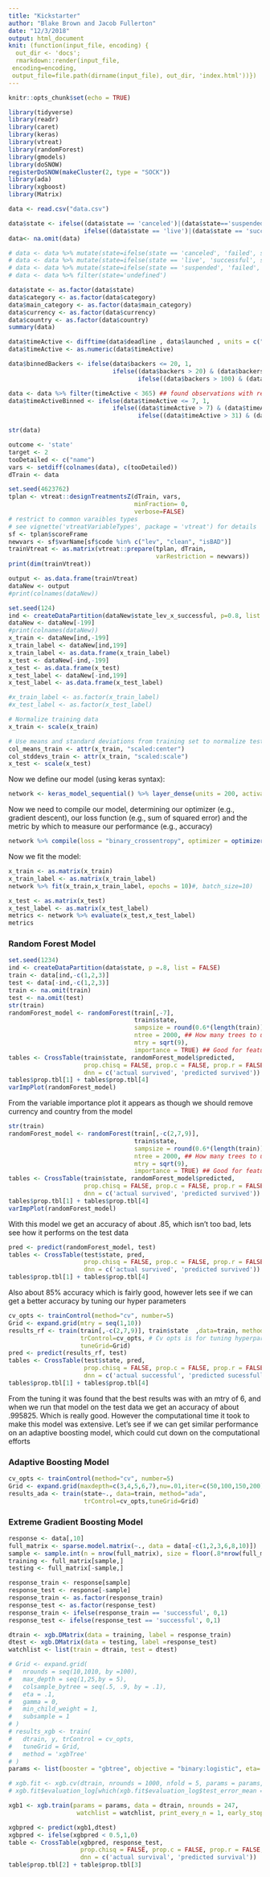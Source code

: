 ```yaml
---
title: "Kickstarter"
author: "Blake Brown and Jacob Fullerton"
date: "12/3/2018"
output: html_document
knit: (function(input_file, encoding) {
  out_dir <- 'docs';
  rmarkdown::render(input_file,
 encoding=encoding,
 output_file=file.path(dirname(input_file), out_dir, 'index.html'))})
---
```


```r
knitr::opts_chunk$set(echo = TRUE)
```



```r
library(tidyverse)
library(readr)
library(caret)
library(keras)
library(vtreat)
library(randomForest)
library(gmodels)
library(doSNOW)
registerDoSNOW(makeCluster(2, type = "SOCK"))
library(ada)
library(xgboost)
library(Matrix)
```


```r

data <- read.csv("data.csv")

data$state <- ifelse((data$state == 'canceled')|(data$state=='suspended')|(data$state=='failed'), 'failed', 
                     ifelse((data$state == 'live')|(data$state == 'successful'), 'successful', NA))
data<- na.omit(data)

# data <- data %>% mutate(state=ifelse(state == 'canceled', 'failed', state))
# data <- data %>% mutate(state=ifelse(state == 'live', 'successful', state))
# data <- data %>% mutate(state=ifelse(state == 'suspended', 'failed', state))
# data <- data %>% filter(state='undefined')

data$state <- as.factor(data$state)
data$category <- as.factor(data$category)
data$main_category <- as.factor(data$main_category)
data$currency <- as.factor(data$currency)
data$country <- as.factor(data$country)
summary(data)

data$timeActive <- difftime(data$deadline , data$launched , units = c("days"))
data$timeActive <- as.numeric(data$timeActive)

data$binnedBackers <- ifelse(data$backers <= 20, 1,
                             ifelse((data$backers > 20) & (data$backers <= 100),2, 
                                    ifelse((data$backers > 100) & (data$backers <= 1000),3,4)))

data <- data %>% filter(timeActive < 365) ## found observations with really long active times
data$timeActiveBinned <- ifelse(data$timeActive <= 7, 1,
                             ifelse((data$timeActive > 7) & (data$timeActive <= 31),2, 
                                    ifelse((data$timeActive > 31) & (data$timeActive <= 62),3,4)))

str(data)
```



```r
outcome <- 'state'
target <- 2
tooDetailed <- c("name")
vars <- setdiff(colnames(data), c(tooDetailed))
dTrain <- data


```





```r
set.seed(4623762)
tplan <- vtreat::designTreatmentsZ(dTrain, vars, 
                                   minFraction= 0,
                                   verbose=FALSE)
# restrict to common varaibles types
# see vignette('vtreatVariableTypes', package = 'vtreat') for details
sf <- tplan$scoreFrame
newvars <- sf$varName[sf$code %in% c("lev", "clean", "isBAD")] 
trainVtreat <- as.matrix(vtreat::prepare(tplan, dTrain, 
                                         varRestriction = newvars))
print(dim(trainVtreat))

```


```r
output <- as.data.frame(trainVtreat)
dataNew <- output
#print(colnames(dataNew))

```

```r
set.seed(124)
ind <- createDataPartition(dataNew$state_lev_x_successful, p=0.8, list = FALSE)
dataNew <- dataNew[-199]
#print(colnames(dataNew))
x_train <- dataNew[ind,-199]
x_train_label <- dataNew[ind,199]
x_train_label <- as.data.frame(x_train_label)
x_test <- dataNew[-ind,-199]
x_test <- as.data.frame(x_test)
x_test_label <- dataNew[-ind,199]
x_test_label <- as.data.frame(x_test_label)

#x_train_label <- as.factor(x_train_label)
#x_test_label <- as.factor(x_test_label)

```




```r

# Normalize training data
x_train <- scale(x_train) 

# Use means and standard deviations from training set to normalize test set
col_means_train <- attr(x_train, "scaled:center") 
col_stddevs_train <- attr(x_train, "scaled:scale")
x_test <- scale(x_test)

```

Now we define our model (using keras syntax):

```r
network <- keras_model_sequential() %>% layer_dense(units = 200, activation = "relu", input_shape = dim(x_train)[2]) %>% layer_dense(units = 100, activation = "relu") %>% layer_dense(units = 8, activation = "relu") %>%layer_dense(units = 8, activation = "relu") %>%layer_dense(units = 8, activation = "relu") %>%layer_dense(units = 1, activation = "sigmoid")

```

Now we need to compile our model, determining our optimizer (e.g., gradient descent), our loss function (e.g., sum of squared error) and the metric by which to measure our performance (e.g., accuracy)

```r
network %>% compile(loss = "binary_crossentropy", optimizer = optimizer_adam(lr = 0.0005), metrics = c("binary_accuracy"))

```

Now we fit the model:


```r

x_train <- as.matrix(x_train)
x_train_label <- as.matrix(x_train_label)
network %>% fit(x_train,x_train_label, epochs = 10)#, batch_size=10)

```

```r
x_test <- as.matrix(x_test)
x_test_label <- as.matrix(x_test_label)
metrics <- network %>% evaluate(x_test,x_test_label)
metrics
```

### Random Forest Model
```r
set.seed(1234)
ind <- createDataPartition(data$state, p =.8, list = FALSE)
train <- data[ind,-c(1,2,3)]
test <- data[-ind,-c(1,2,3)]
train <- na.omit(train)
test <- na.omit(test)
str(train)
randomForest_model <- randomForest(train[,-7],
                                   train$state, 
                                   sampsize = round(0.6*(length(train))), ## the number of sample size
                                   ntree = 2000, ## How many trees to use
                                   mtry = sqrt(9),
                                   importance = TRUE) ## Good for feature selection
tables <- CrossTable(train$state, randomForest_model$predicted,
                     prop.chisq = FALSE, prop.c = FALSE, prop.r = FALSE,
                     dnn = c('actual survived', 'predicted survived'))
tables$prop.tbl[1] + tables$prop.tbl[4]
varImpPlot(randomForest_model) 
```
From the variable importance plot it appears as though we should remove currency and country from the model
```r
str(train)
randomForest_model <- randomForest(train[,-c(2,7,9)],
                                   train$state, 
                                   sampsize = round(0.6*(length(train))), ## the number of sample size
                                   ntree = 2000, ## How many trees to use
                                   mtry = sqrt(9),
                                   importance = TRUE) ## Good for feature selection
tables <- CrossTable(train$state, randomForest_model$predicted,
                     prop.chisq = FALSE, prop.c = FALSE, prop.r = FALSE,
                     dnn = c('actual survived', 'predicted survived'))
tables$prop.tbl[1] + tables$prop.tbl[4]
varImpPlot(randomForest_model) 
```
With this model we get an accuracy of about .85, which isn't too bad, lets see how it performs on the test data

```r
pred <- predict(randomForest_model, test)
tables <- CrossTable(test$state, pred,
                     prop.chisq = FALSE, prop.c = FALSE, prop.r = FALSE,
                     dnn = c('actual survived', 'predicted survived'))
tables$prop.tbl[1] + tables$prop.tbl[4]
```
Also about 85% accuracy which is fairly good, however lets see if we can get a better accuracy by tuning our hyper parameters

```r
cv_opts <- trainControl(method="cv", number=5)
Grid <- expand.grid(mtry = seq(1,10)) 
results_rf <- train(train[,-c(2,7,9)], train$state  ,data=train, method="rf", 
                    trControl=cv_opts, # Cv opts is for tuning hyperparameteres
                    tuneGrid=Grid)
pred <- predict(results_rf, test)
tables <- CrossTable(test$state, pred,
                     prop.chisq = FALSE, prop.c = FALSE, prop.r = FALSE,
                     dnn = c('actual successful', 'predicted sucessfull'))
tables$prop.tbl[1] + tables$prop.tbl[4]

```
From the tuning it was found that the best results was with an mtry of 6, and when we run that model on the test data we get an accuracy of about .995825. Which is really good. However the computational time it took to make this model was extensive. Let's see if we can get similar performance on an adaptive boosting model, which could cut down on the computational efforts

### Adaptive Boosting Model
```r
cv_opts <- trainControl(method="cv", number=5)
Grid <- expand.grid(maxdepth=c(3,4,5,6,7),nu=.01,iter=c(50,100,150,200))
results_ada <- train(state~., data=train, method="ada",
                     trControl=cv_opts,tuneGrid=Grid)
```
### Extreme Gradient Boosting Model
```r
response <- data[,10]
full_matrix <- sparse.model.matrix(~., data = data[-c(1,2,3,6,8,10)])
sample <- sample.int(n = nrow(full_matrix), size = floor(.8*nrow(full_matrix)))
training <- full_matrix[sample,]
testing <- full_matrix[-sample,]

response_train <- response[sample]
response_test <- response[-sample]
response_train <- as.factor(response_train)
response_test <- as.factor(response_test)
response_train <- ifelse(response_train == 'successful', 0,1)
response_test <- ifelse(response_test == 'successful', 0,1)

dtrain <- xgb.DMatrix(data = training, label = response_train)
dtest <- xgb.DMatrix(data = testing, label =response_test)
watchlist <- list(train = dtrain, test = dtest)

# Grid <- expand.grid(
#   nrounds = seq(10,1010, by =100),
#   max_depth = seq(1,25,by = 5),
#   colsample_bytree = seq(.5, .9, by = .1),
#   eta = .1,
#   gamma = 0,
#   min_child_weight = 1,
#   subsample = 1
# )
# results_xgb <- train(
#   dtrain, y, trControl = cv_opts,
#   tuneGrid = Grid,
#   method = 'xgbTree'
# )
params <- list(booster = "gbtree", objective = "binary:logistic", eta=.1, gamma=1, max_depth=6, min_child_weight=1, subsample=.7, colsample_bytree=1)

# xgb.fit <- xgb.cv(dtrain, nrounds = 1000, nfold = 5, params = params, verbose = 0, early_stopping_round = 10)
# xgb.fit$evaluation_log[which(xgb.fit$evaluation_log$test_error_mean == min(xgb.fit$evaluation_log$test_error_mean)),]

xgb1 <- xgb.train(params = params, data = dtrain, nrounds = 247,
                   watchlist = watchlist, print_every_n = 1, early_stop_round = 5, maximize = F , eval_metric = "error")

xgbpred <- predict(xgb1,dtest)
xgbpred <- ifelse(xgbpred < 0.5,1,0)
table <- CrossTable(xgbpred, response_test,
                    prop.chisq = FALSE, prop.c = FALSE, prop.r = FALSE,
                    dnn = c('actual survival', 'predicted survival'))
table$prop.tbl[2] + table$prop.tbl[3]
```

